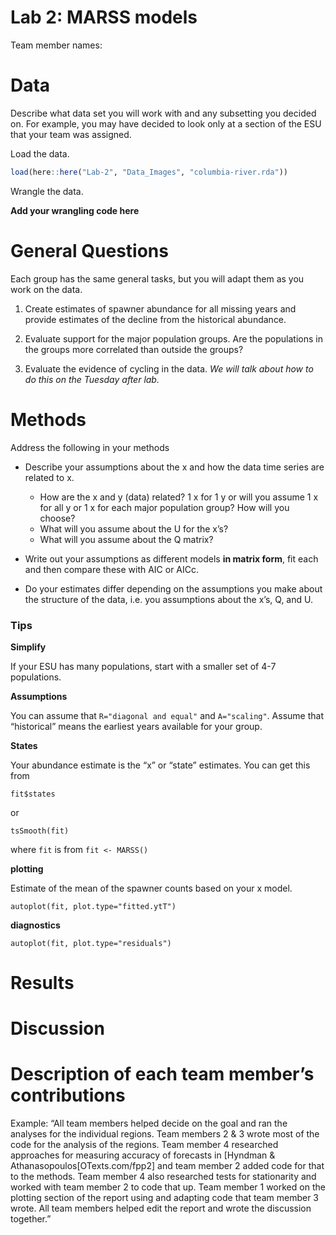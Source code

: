 # Lab 2: MARSS models

Team member names: 


# Data

Describe what data set you will work with and any subsetting you decided on. For example, you may have decided to look only at a section of the ESU that your team was assigned.

Load the data.
```r
load(here::here("Lab-2", "Data_Images", "columbia-river.rda"))
```

Wrangle the data.

**Add your wrangling code here**

# General Questions

Each group has the same general tasks, but you will adapt them as you work on the data.

1. Create estimates of spawner abundance for all missing years and provide estimates of the decline from the historical abundance.

2. Evaluate support for the major population groups. Are the populations in the groups more correlated than outside the groups?

3. Evaluate the evidence of cycling in the data. *We will talk about how to do this on the Tuesday after lab.*


# Methods

Address the following in your methods

* Describe your assumptions about the x and how the data time series are related to x.

   - How are the x and y (data) related? 1 x for 1 y or will you assume 1 x for all y or 1 x for each major population group? How will you choose? 
   - What will you assume about the U for the x's?
   - What will you assume about the Q matrix?
   
* Write out your assumptions as different models **in matrix form**, fit each and then compare these with AIC or AICc.

* Do your estimates differ depending on the assumptions you make about the structure of the data, i.e. you assumptions about the x's, Q, and U.

### Tips

**Simplify**

If your ESU has many populations, start with a smaller set of 4-7 populations.

**Assumptions**

You can assume that `R="diagonal and equal"` and `A="scaling"`. Assume that "historical" means the earliest years available for your group.

**States**

Your abundance estimate is the "x" or "state" estimates. You can get this from
```
fit$states
```
or 
```
tsSmooth(fit)
```
where `fit` is from `fit <- MARSS()`

**plotting**

Estimate of the mean of the spawner counts based on your x model.
```
autoplot(fit, plot.type="fitted.ytT")
```

**diagnostics**
```
autoplot(fit, plot.type="residuals")
```

# Results

# Discussion

# Description of each team member's contributions

Example: "All team members helped decide on the goal and ran the analyses for the individual regions. Team members 2 & 3 wrote most of the code for the analysis of the regions. Team member 4 researched approaches for measuring accuracy of forecasts in [Hyndman & Athanasopoulos[OTexts.com/fpp2] and team member 2 added code for that to the methods. Team member 4 also researched tests for stationarity and worked with team member 2 to code that up. Team member 1 worked on the plotting section of the report using and adapting code that team member 3 wrote. All team members helped edit the report and wrote the discussion together."

